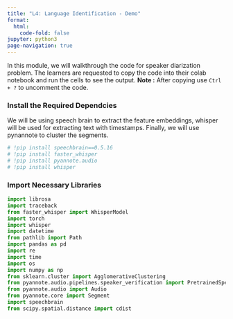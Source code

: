 ```yaml
---
title: "L4: Language Identification - Demo"
format:
  html:
    code-fold: false
jupyter: python3
page-navigation: true
---
```


In this module, we will walkthrough the code for speaker diarization problem. The learners are requested to copy the code into their colab notebook and run the cells to see the output. **Note :** After copying use `Ctrl + ?` to uncomment the code.

### Install the Required Dependcies

We will be using speech brain to extract the feature embeddings, whisper will be used for extracting text with timestamps. Finally, we will use pynannote to cluster the segments. 

```python
# !pip install speechbrain==0.5.16
# !pip install faster_whisper
# !pip install pyannote.audio
# !pip install whisper
```

### Import Necessary Libraries

```python
import librosa
import traceback
from faster_whisper import WhisperModel
import torch
import whisper
import datetime
from pathlib import Path
import pandas as pd
import re
import time
import os
import numpy as np
from sklearn.cluster import AgglomerativeClustering
from pyannote.audio.pipelines.speaker_verification import PretrainedSpeakerEmbedding
from pyannote.audio import Audio
from pyannote.core import Segment
import speechbrain
from scipy.spatial.distance import cdist
```